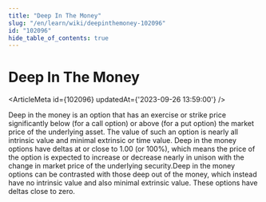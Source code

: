 ```yaml
---
title: "Deep In The Money"
slug: "/en/learn/wiki/deepinthemoney-102096"
id: "102096"
hide_table_of_contents: true
---
```



# Deep In The Money

<ArticleMeta id={102096} updatedAt={'2023-09-26 13:59:00'} />
<div className='border-solid border-b border-t-0 my-4 border-[var(--ifm-color-gray-300)]' />

Deep in the money is an option that has an exercise or strike price significantly below (for a call option) or above (for a put option) the market price of the underlying asset. The value of such an option is nearly all intrinsic value and minimal extrinsic or time value. Deep in the money options have deltas at or close to 1.00 (or 100%), which means the price of the option is expected to increase or decrease nearly in unison with the change in market price of the underlying security.Deep in the money options can be contrasted with those deep out of the money, which instead have no intrinsic value and also minimal extrinsic value. These options have deltas close to zero.
